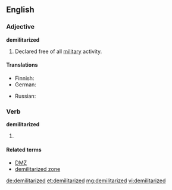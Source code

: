 ==English==

===Adjective===
'''demilitarized'''

# Declared free of all [[military]] activity. 

====Translations====
{{trans-top|declared free of all military}}
* Finnish: {{t|fi|demilitarisoitu}}
* German: {{t-|de|entmilitarisiert}}
{{trans-mid}}
* Russian: {{t|ru|демилитаризованный|tr=demilitarizóvannyj|sc=Cyrl}}
{{trans-bottom}}

===Verb===
'''demilitarized'''

# {{past of|demilitarize}}

====Related terms====
* [[DMZ]]
* [[demilitarized zone]]

[[de:demilitarized]]
[[et:demilitarized]]
[[mg:demilitarized]]
[[vi:demilitarized]]